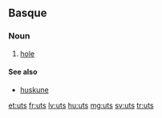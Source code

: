 ==Basque==

===Noun===
{{eu-noun}}

# [[hole]]

====See also====
* [[huskune]]

[[et:uts]]
[[fr:uts]]
[[lv:uts]]
[[hu:uts]]
[[mg:uts]]
[[sv:uts]]
[[tr:uts]]